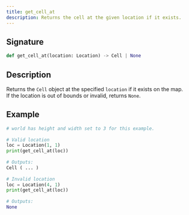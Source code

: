 ```yaml
---
title: get_cell_at
description: Returns the cell at the given location if it exists.
---
```


## Signature

```py
def get_cell_at(location: Location) -> Cell | None
```

## Description

Returns the `Cell` object at the specified `location` if it exists on the map.  
If the location is out of bounds or invalid, returns `None`.

## Example

```py
# world has height and width set to 3 for this example.
 
# Valid location
loc = Location(1, 1)
print(get_cell_at(loc))
 
# Outputs:
Cell ( ... )
 
# Invalid location
loc = Location(4, 1)
print(get_cell_at(loc))
 
# Outputs:
None
```
